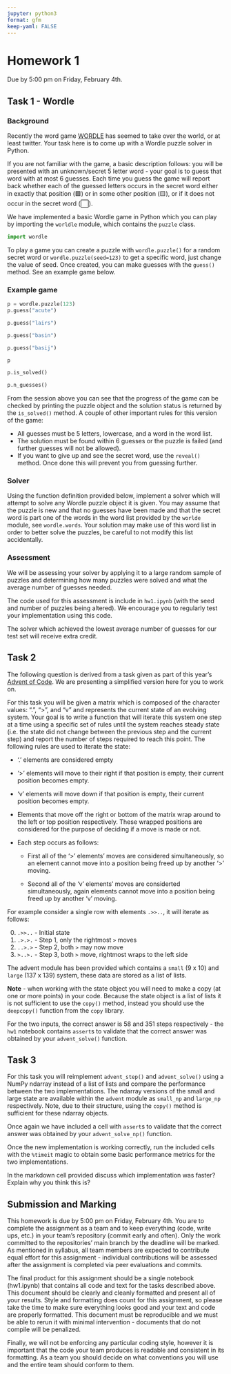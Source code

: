 ```yaml
---
jupyter: python3
format: gfm
keep-yaml: FALSE
---
```


# Homework 1

Due by 5:00 pm on Friday, February 4th.


## Task 1 - Wordle

### Background

Recently the word game [WORDLE](https://www.powerlanguage.co.uk/wordle/) has seemed to take over the world, or at least twitter. Your task here is to come up with a Wordle puzzle solver in Python. 

If you are not familiar with the game, a basic description follows: you will be presented with an unknown/secret 5 letter word - your goal is to guess that word with at most 6 guesses. Each time you guess the game will report back whether each of the guessed letters occurs in the secret word either in exactly that position (🟩) or in some other position (🟨), or if it does not occur in the secret word (⬜).

We have implemented a basic Wordle game in Python which you can play by importing the `worldle` module, which contains the `puzzle` class.

```python
import wordle
```

To play a game you can create a puzzle with `wordle.puzzle()` for a random secret word or `wordle.puzzle(seed=123)` to get a specific word, just change the value of seed. Once created, you can make guesses with the `guess()` method. See an example game below.

### Example game

```python
p = wordle.puzzle(123)
p.guess("acute")
```

```python
p.guess("lairs")
```

```python
p.guess("basin")
```

```python
p.guess("basij")
```

```python
p
```

```python
p.is_solved()
```

```python
p.n_guesses()
```


From the session above you can see that the progress of the game can be checked by printing the puzzle object and the solution status is returned by the `is_solved()` method. A couple of other important rules for this version of the game:

* All guesses must be 5 letters, lowercase, and a word in the word list.
* The solution must be found within 6 guesses or the puzzle is failed (and further guesses will not be allowed).
* If you want to give up and see the secret word, use the `reveal()` method. Once done this will prevent you from guessing further.

### Solver

Using the function definition provided below, implement a solver which will attempt to solve any Wordle puzzle object it is given. You may assume that the puzzle is new and that no guesses have been made and that the secret word is part one of the words in the word list provided by the `worlde` module, see `wordle.words`. Your solution may make use of this word list in order to better solve the puzzles, be careful to not modify this list accidentally.

### Assessment

We will be assessing your solver by applying it to a large random sample of puzzles and determining how many puzzles were solved and what the average number of guesses needed.

The code used for this assessment is include in `hw1.ipynb` (with the seed and number of puzzles being altered). We encourage you to regularly test your implementation using this code.

The solver which achieved the lowest average number of guesses for our test set will receive extra credit.

## Task 2

The following question is derived from a task given as part of this year's [Advent of Code](https://adventofcode.com/2021). We are presenting a simplified version here for you to work on.

For this task you will be given a matrix which is composed of the character values: ".", ">", and "v" and represents the current state of an evolving system. Your goal is to write a function that will iterate this system one step at a time using a specific set of rules until the system reaches steady state (i.e. the state did not change between the previous step and the current step) and report the number of steps required to reach this point. The following rules are used to iterate the state:

* '.' elements are considered empty

* '>' elements will move to their right if that position is empty, their current position becomes empty.

* 'v' elements will move down if that position is empty, their current position becomes empty.

* Elements that move off the right or bottom of the matrix wrap around to the left or top position respectively. These wrapped positions are considered for the purpose of deciding if a move is made or not.

* Each step occurs as follows:

    * First all of the '>' elements' moves are considered simultaneously, so an element cannot move into a position being freed up by another '>' moving. 
    
    * Second all of the 'v' elements' moves are considerted simultaneously, again elements cannot move into a position being freed up by another 'v' moving. 


For example consider a single row with elements `.>>..`, it will iterate as follows:

0. `.>>..` - Initial state
1. `.>.>.` - Step 1, only the rightmost `>` moves
2. `..>.>` - Step 2, both `>` may now move
3. `>..>.` - Step 3, both `>` move, rightmost wraps to the left side

The advent module has been provided which contains a `small` (9 x 10) and `large` (137 x 139) system, these data are stored as a list of lists. 

**Note** - when working with the state object you will need to make a copy (at one or more points) in your code. Because the state object is a list of lists it is not sufficient to use the `copy()` method, instead you should use the `deepcopy()` function from the `copy` library.

For the two inputs, the correct answer is 58 and 351 steps respectively - the `hw1` notebook contains `assert`s to validate that the correct answer was obtained by your `advent_solve()` function.

## Task 3

For this task you will reimplement `advent_step()` and `advent_solve()` using a NumPy ndarray instead of a list of lists and compare the performance between the two implementations. The ndarray versions of the small and large state are available within the `advent` module as `small_np` and `large_np` respectively. Note, due to their structure, using the `copy()` method is sufficient for these ndarray objects.

Once again we have included a cell with `assert`s to validate that the correct answer was obtained by your `advent_solve_np()` function.

Once the new implementation is working correctly, run the included cells with the `%timeit` magic to obtain some basic performance metrics for the two implementations.

In the markdown cell provided discuss which implementation was faster? Explain why you think this is?


## Submission and Marking

This homework is due by 5:00 pm on Friday, February 4th. You are to complete the assignment as a team and to keep everything (code, write ups, etc.) in your team's repository (commit early and often). Only the work committed to the repositories' main branch by the deadline will be marked. As mentioned in syllabus, all team members are expected to contribute equal effort for this assignment - individual contributions will be assessed after the assignment is completed via peer evaluations and commits.

The final product for this assignment should be a single notebook (hw1.ipynb) that contains all code and text for the tasks described above. This document should be clearly and cleanly formatted and present all of your results. Style and formatting does count for this assignment, so please take the time to make sure everything looks good and your text and code are properly formatted. This document must be reproducible and we must be able to rerun it with minimal intervention - documents that do not compile will be penalized.

Finally, we will not be enforcing any particular coding style, however it is important that the code your team produces is readable and consistent in its formatting. As a team you should decide on what conventions you will use and the entire team should conform to them.

